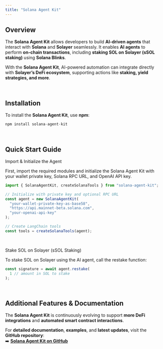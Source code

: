 ```yaml
---
title: "Solana Agent Kit"
---
```


## **Overview**

The **Solana Agent Kit** allows developers to build **AI-driven agents** that interact with **Solana** and **Solayer** seamlessly. It enables **AI agents** to perform **on-chain transactions**, including **staking SOL on Solayer (sSOL staking)** using **Solana Blinks**.

With the **Solana Agent Kit**, AI-powered automation can integrate directly with **Solayer’s DeFi ecosystem**, supporting actions like **staking, yield strategies, and more**.

<br />

## **Installation**

To install the **Solana Agent Kit**, use **npm**:

```ts
npm install solana-agent-kit
```
<br />

## Quick Start Guide

Import & Initialize the Agent

First, import the required modules and initialize the Solana Agent Kit with your wallet private key, Solana RPC URL, and OpenAI API key.

```ts
import { SolanaAgentKit, createSolanaTools } from "solana-agent-kit";

// Initialize with private key and optional RPC URL
const agent = new SolanaAgentKit(
  "your-wallet-private-key-as-base58",
  "https://api.mainnet-beta.solana.com",
  "your-openai-api-key"
);

// Create LangChain tools
const tools = createSolanaTools(agent);
```

<br />

Stake SOL on Solayer (sSOL Staking)

To stake SOL on Solayer using the AI agent, call the restake function:

```ts
const signature = await agent.restake(
  1 // amount in SOL to stake
);
```
<br />

## **Additional Features & Documentation**

The **Solana Agent Kit** is continuously evolving to support **more DeFi integrations** and **automated smart contract interactions**.

For **detailed documentation**, **examples**, and **latest updates**, visit the **GitHub repository**:  
➡️ [**Solana Agent Kit on GitHub**](https://github.com/sendaifun/solana-agent-kit)

